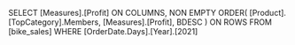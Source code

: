 SELECT
    [Measures].[Profit] ON COLUMNS,
    NON EMPTY ORDER(
        [Product].[TopCategory].Members,
        [Measures].[Profit],
        BDESC
    ) ON ROWS
FROM [bike_sales]
WHERE [OrderDate.Days].[Year].[2021]